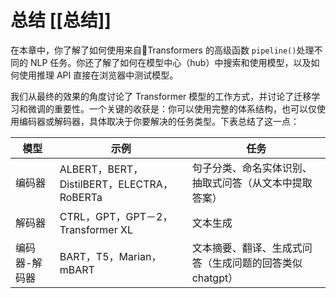 # 总结 [[总结]]

<CourseFloatingBanner
    chapter={1}
    classNames="absolute z-10 right-0 top-0"
/>

在本章中，你了解了如何使用来自🤗Transformers 的高级函数 `pipeline()`处理不同的 NLP 任务。你还了解了如何在模型中心（hub）中搜索和使用模型，以及如何使用推理 API 直接在浏览器中测试模型。

我们从最终的效果的角度讨论了 Transformer 模型的工作方式，并讨论了迁移学习和微调的重要性。一个关键的收获是：你可以使用完整的体系结构，也可以仅使用编码器或解码器，具体取决于你要解决的任务类型。下表总结了这一点：

|  模型   | 示例  | 任务|
|  ----  | ----  |----|
| 编码器  | ALBERT，BERT，DistilBERT，ELECTRA，RoBERTa	|句子分类、命名实体识别、抽取式问答（从文本中提取答案）|
| 解码器  | CTRL，GPT，GPT－2，Transformer XL	 |文本生成|
| 编码器-解码器  | BART，T5，Marian，mBART	 |文本摘要、翻译、生成式问答（生成问题的回答类似 chatgpt）|